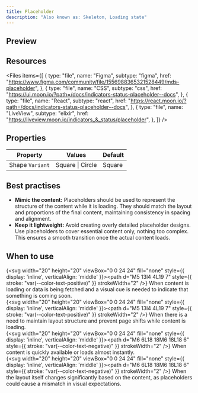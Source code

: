 ```yaml
---
title: Placeholder
description: "Also known as: Skeleton, Loading state"
---
```


## Preview

<div className="w-full bg-primary h-[320px] flex items-center justify-center border border-primary gap-4">    
    <div className="w-space-160 h-space-80"><div className="moon-placeholder"></div></div>
</div>

## Resources

<Files
  items={[
    {
      type: "file",
      name: "Figma",
      subtype: "figma",
      href: "https://www.figma.com/community/file/1556988365321528449/mds-placeholder",
    },
    {
      type: "file",
      name: "CSS",
      subtype: "css",
      href: "https://ui.moon.io/?path=/docs/indicators-status-placeholder--docs",
    },
    {
      type: "file",
      name: "React",
      subtype: "react",
      href: "https://react.moon.io/?path=/docs/indicators-status-placeholder--docs",
    },
    {
      type: "file",
      name: "LiveView",
      subtype: "elixir",
      href: "https://liveview.moon.io/indicators_&_status/placeholder",
    },
  ]}
/>

## Properties

| **Property**    | **Values**         | **Default** |
| --------------- | ------------------ | ----------- |
| Shape `Variant` | Square \| Circle   | Square      |

## Best practises

- **Mimic the content:** Placeholders should be used to represent the structure of the content while it is loading.
  They should match the layout and proportions of the final content, maintaining consistency in spacing and alignment.
- **Keep it lightweight:** Avoid creating overly detailed placeholder designs. Use placeholders to cover essential content only,
  nothing too complex. This ensures a smooth transition once the actual content loads.

## When to use

{<svg width="20" height="20" viewBox="0 0 24 24" fill="none" style={{ display: 'inline', verticalAlign: 'middle' }}><path d="M5 13l4 4L19 7" style={{ stroke: "var(--color-text-positive)" }} strokeWidth="2" /></svg>} When content is loading or data is being fetched and a visual cue is needed to indicate that something is coming soon. <br/>
{<svg width="20" height="20" viewBox="0 0 24 24" fill="none" style={{ display: 'inline', verticalAlign: 'middle' }}><path d="M5 13l4 4L19 7" style={{ stroke: "var(--color-text-positive)" }} strokeWidth="2" /></svg>} When there is a need to maintain layout structure and prevent page shifts while content is loading. <br/>
{<svg width="20" height="20" viewBox="0 0 24 24" fill="none" style={{ display: 'inline', verticalAlign: 'middle' }}><path d="M6 6L18 18M6 18L18 6" style={{ stroke: "var(--color-text-negative)" }} strokeWidth="2" /></svg>} When content is quickly available or loads almost instantly. <br/>
{<svg width="20" height="20" viewBox="0 0 24 24" fill="none" style={{ display: 'inline', verticalAlign: 'middle' }}><path d="M6 6L18 18M6 18L18 6" style={{ stroke: "var(--color-text-negative)" }} strokeWidth="2" /></svg>} When the layout itself changes significantly based on the content, as placeholders could cause a mismatch in visual expectations. <br/>

